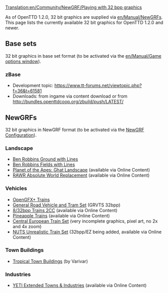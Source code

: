 [[Translation:en/Community/NewGRF/Playing with 32 bpp graphics]]
{{en/Feature|1.2}}

As of OpenTTD 1.2.0, 32 bit graphics are supplied via [[en/Manual/NewGRF]]s. This page lists the currently available 32 bit graphics for OpenTTD 1.2.0 and newer.

== Base sets ==
32 bit graphics in base set format (to be activated via the [[en/Manual/Game options window]]).

=== zBase ===
* Development topic: https://www.tt-forums.net/viewtopic.php?f=36&t=61581
* Downloads: from ingame via content download or from http://bundles.openttdcoop.org/zbuild/push/LATEST/

== NewGRFs ==
32 bit graphics in NewGRF format (to be activated via the [[en/Manual/NewGRF|NewGRF Configuration]]).

===Landscape===
* [http://dev.openttdcoop.org/attachments/download/3067/br_ground_lines.grf Ben Robbins Ground with Lines]
* [http://dev.openttdcoop.org/attachments/download/3073/br_ground_fields_lines.grf Ben Robbins Fields with Lines]
* [http://dev.openttdcoop.org/projects/pota-ghat Planet of the Apes: Ghat Landscape] (available via Online Content)
* [https://dev.openttdcoop.org/projects/rawr RAWR Absolute World Replacement] (available via Online Content)

===Vehicles===
* [http://bundles.openttdcoop.org/ogfx-trains/nightlies/LATEST/ OpenGFX+ Trains]
* [http://www.tt-forums.net/viewtopic.php?p=1048814#p1048814 General Road Vehicle and Tram Set] (GRVTS 32bpp)
* [http://www.tt-forums.net/viewtopic.php?f=67&t=59332 8/32bpp Trains 2CC] (available via Online Content)
* [http://www.tt-forums.net/viewtopic.php?f=67&t=70244 Pineapple Trains] (available via Online Content)
* [http://dev.openttdcoop.org/projects/cets Central European Train Set] (very incomplete graphics, pixel art, no 2x and 4x zoom)
* [http://dev.openttdcoop.org/projects/nuts/ NUTS Unrealistic Train Set] (32bpp/EZ being added, available via Online Content)
===Town Buildings===
* [http://www.tt-forums.net/viewtopic.php?f=36&t=63582 Tropical Town Buildings] (by Varivar)

===Industries===
* [http://dev.openttdcoop.org/projects/yeti YETI Extended Towns & Industries] (available via Online Content)